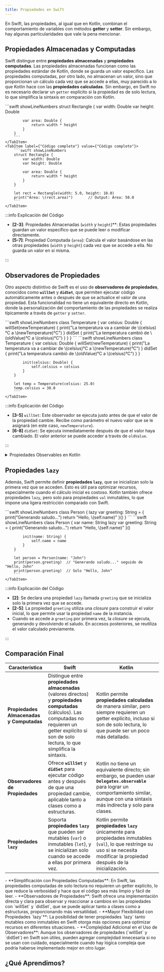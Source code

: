 ```yaml
---
title: Propiedades en Swift
---
```


<ReadingTime/>

En Swift, las propiedades, al igual que en Kotlin, combinan el comportamiento de variables con métodos **getter** y **setter**. Sin embargo, hay algunas particularidades que vale la pena mencionar.

## Propiedades Almacenadas y Computadas

Swift distingue entre **propiedades almacenadas** y **propiedades computadas**. Las propiedades almacenadas funcionan como las propiedades estándar de Kotlin, donde se guarda un valor específico. Las propiedades computadas, por otro lado, no almacenan un valor, sino que proporcionan un cálculo cada vez que se accede a ellas, muy parecido a lo que Kotlin hace con las **propiedades calculadas**. Sin embargo, en Swift no es necesario declarar un `getter` explícito si la propiedad es de solo lectura, lo que simplifica la sintaxis en comparación con Kotlin.

<Tabs>
    <TabItem label={"Código esencial"} value={"Código esencial"}>
        ```swift showLineNumbers
        struct Rectangle {
            var width: Double
            var height: Double

            var area: Double {
                return width * height
            }
        }
        ```
    </TabItem>
    <TabItem label={"Código completo"} value={"Código completo"}>
        ```swift showLineNumbers
        struct Rectangle {
            var width: Double
            var height: Double

            var area: Double {
                return width * height
            }
        }

        let rect = Rectangle(width: 5.0, height: 10.0)
        print("Área: \(rect.area)")       // Output: Área: 50.0
        ```
    </TabItem>
</Tabs>

:::info Explicación del Código

- **[2-3]**: Propiedades Almacenadas (`width` y `height`)**: Estas propiedades guardan un valor específico que se puede leer o modificar directamente.
- **[5-7]**: Propiedad Computada (`area`): Calcula el valor basándose en las otras propiedades (`width` y `height`) cada vez que se accede a ella. No guarda un valor en sí misma.

:::

## Observadores de Propiedades

Otro aspecto distintivo de Swift es el uso de **observadores de propiedades**, conocidos como **`willSet`** y **`didSet`**, que permiten ejecutar código automáticamente antes o después de que se actualice el valor de una propiedad. Esta funcionalidad no tiene un equivalente directo en Kotlin, donde la personalización del comportamiento de las propiedades se realiza típicamente a través de `getter` y `setter`.

<Tabs>
    <TabItem label={"Código esencial"} value={"Código esencial"}>
        ```swift showLineNumbers
        class Temperature {
            var celsius: Double {
                willSet(newTemperature) {
                    print("La temperatura va a cambiar de \(celsius)°C a \(newTemperature)°C")
                }
                didSet {
                    print("La temperatura cambió de \(oldValue)°C a \(celsius)°C")
                }
            }
        }
        ```
    </TabItem>
    <TabItem label={"Código completo"} value={"Código completo"}>
        ```swift showLineNumbers
        class Temperature {
            var celsius: Double {
                willSet(newTemperature) {
                    print("La temperatura va a cambiar de \(celsius)°C a \(newTemperature)°C")
                }
                didSet {
                    print("La temperatura cambió de \(oldValue)°C a \(celsius)°C")
                }
            }

            init(celsius: Double) {
                self.celsius = celsius
            }
        }

        let temp = Temperature(celsius: 25.0)
        temp.celsius = 30.0
        ```
    </TabItem>
</Tabs>

:::info Explicación del Código

- **[3-5]** `willSet`: Este observador se ejecuta justo antes de que el valor de la propiedad cambie. Recibe como parámetro el nuevo valor que se le asignará (en este caso, `newTemperature`).
- **[6-8]** `didSet`: Se ejecuta inmediatamente después de que el valor haya cambiado. El valor anterior se puede acceder a través de `oldValue`.

:::

<details>
    <summary>
        Propiedades Observables en Kotlin
    </summary>

    En Kotlin, aunque no hay un equivalente directo a los observadores de propiedades como **`willSet`** y **`didSet`** de Swift, se pueden lograr comportamientos similares utilizando **propiedades observables** con `Delegates.observable`. Este enfoque permite ejecutar código cuando cambia el valor de una propiedad, proporcionando una forma estructurada de observar y reaccionar a los cambios.

    ```kotlin showLineNumbers
    class Temperature {
        var celsius: Double by Delegates.observable(25.0) { property, oldValue, newValue ->
            println("La temperatura cambió de $oldValue°C a $newValue°C")
        }
    }
    ```
</details>

## Propiedades `lazy`

Además, Swift permite definir **propiedades `lazy`**, que se inicializan solo la primera vez que se acceden. Esto es útil para optimizar recursos, especialmente cuando el cálculo inicial es costoso. Kotlin también ofrece propiedades `lazy`, pero solo para propiedades `val` inmutables, lo que impone una ligera restricción comparado con Swift.

<Tabs>
    <TabItem label={"Código esencial"} value={"Código esencial"}>
        ```swift showLineNumbers
        class Person {
            lazy var greeting: String = {
                print("Generando saludo...")
                return "Hello, \(self.name)"
            }()
        }
        ```
    </TabItem>
    <TabItem label={"Código completo"} value={"Código completo"}>
        ```swift showLineNumbers
        class Person {
            var name: String
            lazy var greeting: String = {
                print("Generando saludo...")
                return "Hello, \(self.name)"
            }()

            init(name: String) {
                self.name = name
            }
        }

        let person = Person(name: "John")
        print(person.greeting)  // "Generando saludo..." seguido de "Hello, John"
        print(person.greeting)  // Solo "Hello, John"
        ```
    </TabItem>
</Tabs>

:::info Explicación del Código

- **[2]**: Se declara una propiedad `lazy` llamada `greeting` que se inicializa solo la primera vez que se accede.
- **[2-5]**: La propiedad `greeting` utiliza una *closure* para construir el valor inicial, lo que permite usar la propiedad `name` de la instancia.
- Cuando se accede a `greeting` por primera vez, la *closure* se ejecuta, generando y devolviendo el saludo. En accesos posteriores, se reutiliza el valor calculado previamente.

:::

## Comparación Final

| **Característica**                          | **Swift**                                                                                                                                                                                                      | **Kotlin**                                                                                                                                                                                      |
|---------------------------------------------|----------------------------------------------------------------------------------------------------------------------------------------------------------------------------------------------------------------|-------------------------------------------------------------------------------------------------------------------------------------------------------------------------------------------------|
| **Propiedades Almacenadas y Computadas**    | Distingue entre **propiedades almacenadas** (valores directos) y **propiedades computadas** (cálculos). Las computadas no requieren un getter explícito si son de solo lectura, lo que simplifica la sintaxis. | Kotlin permite **propiedades calculadas** de manera similar, pero siempre requieren un getter explícito, incluso si son de solo lectura, lo que puede ser un poco más detallado.                |
| **Observadores de Propiedades**             | Ofrece **`willSet`** y **`didSet`** para ejecutar código antes y después de que una propiedad cambie, aplicable tanto a clases como a estructuras.                                                             | Kotlin no tiene un equivalente directo; sin embargo, se pueden usar **`Delegates.observable`** para lograr un comportamiento similar, aunque con una sintaxis más indirecta y solo para clases. |
| **Propiedades `lazy`**                      | Soporta **propiedades `lazy`** que pueden ser mutables (`var`) o inmutables (`let`), y se inicializan solo cuando se accede a ellas por primera vez.                                                           | Kotlin permite **propiedades `lazy`** únicamente para propiedades inmutables (`val`), lo que restringe su uso si se necesita modificar la propiedad después de la inicialización.               |

<ProCons>
    <Pros>
        - **Simplificación con Propiedades Computadas**: En Swift, las propiedades computadas de solo lectura no requieren un getter explícito, lo que reduce la verbosidad y hace que el código sea más limpio y fácil de leer.
        - **Observadores de Propiedades**: Swift ofrece una implementación directa y clara para observar y reaccionar a cambios en las propiedades con `willSet` y `didSet`, que se puede aplicar tanto a clases como a estructuras, proporcionando más versatilidad.
        - **Mayor Flexibilidad con Propiedades `lazy`**: La posibilidad de tener propiedades `lazy` tanto mutables como inmutables en Swift otorga más opciones para optimizar recursos en diferentes situaciones.
    </Pros>
    <Cons>
        - **Complejidad Adicional en el Uso de Observadores**: Aunque los observadores de propiedades (`willSet` y `didSet`) en Swift son útiles, pueden agregar complejidad innecesaria si no se usan con cuidado, especialmente cuando hay lógica compleja que podría haberse implementado mejor en otro lugar.
    </Cons>
</ProCons>

## ¿Qué Aprendimos?

